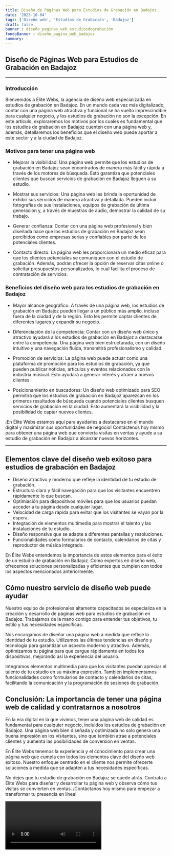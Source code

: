 ```yaml
---
title: Diseño de Páginas Web para Estudios de Grabación en Badajoz
date: '2023-10-04'
tags: ['Diseño web', 'Estudios de Grabación', 'Badajoz']
draft: false
banner : diseño_paginas_web_estudiosdegrabación
fondoBanner : diseño_pagina_web_badajoz
summary: 
---
```


## Diseño de Páginas Web para Estudios de Grabación en Badajoz

---

### Introducción

Bienvenidos a Élite Webs, la agencia de diseño web especializada en estudios de grabación en Badajoz. En un mundo cada vez más digitalizado, contar con una página web atractiva y funcional se ha vuelto imprescindible para cualquier negocio, y los estudios de grabación no son la excepción. En este artículo, exploraremos los motivos por los cuales es fundamental que los estudios de grabación en Badajoz cuenten con una página web y, además, detallaremos los beneficios que el diseño web puede aportar a este sector y a la ciudad de Badajoz.

### Motivos para tener una página web

- Mejorar la visibilidad: Una página web permite que los estudios de grabación en Badajoz sean encontrados de manera más fácil y rápida a través de los motores de búsqueda. Esto garantiza que potenciales clientes que buscan servicios de grabación en Badajoz lleguen a su estudio.

- Mostrar sus servicios: Una página web les brinda la oportunidad de exhibir sus servicios de manera atractiva y detallada. Pueden incluir fotografías de sus instalaciones, equipos de grabación de última generación y, a través de muestras de audio, demostrar la calidad de su trabajo.

- Generar confianza: Contar con una página web profesional y bien diseñada hace que los estudios de grabación en Badajoz sean percibidos como empresas serias y confiables por parte de los potenciales clientes. 

- Contacto directo: La página web les proporcionará un medio eficaz para que los clientes potenciales se comuniquen con el estudio de grabación. Además, podrán ofrecer la opción de reservar citas online o solicitar presupuestos personalizados, lo cual facilita el proceso de contratación de servicios.

### Beneficios del diseño web para los estudios de grabación en Badajoz

- Mayor alcance geográfico: A través de una página web, los estudios de grabación en Badajoz pueden llegar a un público más amplio, incluso fuera de la ciudad y de la región. Esto les permite captar clientes de diferentes lugares y expandir su negocio.

- Diferenciación de la competencia: Contar con un diseño web único y atractivo ayudará a los estudios de grabación en Badajoz a destacarse entre la competencia. Una página web bien estructurada, con un diseño intuitivo y una navegación fluida, transmitirá profesionalismo y calidad.

- Promoción de servicios: La página web puede actuar como una plataforma de promoción para los estudios de grabación, ya que pueden publicar noticias, artículos y eventos relacionados con la industria musical. Esto ayudará a generar interés y atraer a nuevos clientes.

- Posicionamiento en buscadores: Un diseño web optimizado para SEO permitirá que los estudios de grabación en Badajoz aparezcan en los primeros resultados de búsqueda cuando potenciales clientes busquen servicios de grabación en la ciudad. Esto aumentará la visibilidad y la posibilidad de captar nuevos clientes.

¡En Élite Webs estamos aquí para ayudarles a destacarse en el mundo digital y maximizar sus oportunidades de negocio! Contáctenos hoy mismo para obtener una página web que convierta visitas en ventas y ayude a su estudio de grabación en Badajoz a alcanzar nuevos horizontes.

---

<GifSeo />

<Cta />

## Elementos clave del diseño web exitoso para estudios de grabación en Badajoz

- Diseño atractivo y moderno que refleje la identidad de tu estudio de grabación.
- Estructura clara y fácil navegación para que los visitantes encuentren rápidamente lo que buscan.
- Optimiación para dispositivos móviles para que los usuarios puedan acceder a tu página desde cualquier lugar.
- Velocidad de carga rápida para evitar que los visitantes se vayan por la espera.
- Integración de elementos multimedia para mostrar el talento y las instalaciones de tu estudio.
- Diseño responsive que se adapte a diferentes pantallas y resoluciones.
- Funcionalidades como formularios de contacto, calendarios de citas y reproductor de música integrado.

En Élite Webs entendemos la importancia de estos elementos para el éxito de un estudio de grabación en Badajoz. Como expertos en diseño web, ofrecemos soluciones personalizadas y eficientes que cumplen con todos los aspectos mencionados anteriormente. 

## Cómo nuestro servicio de diseño web puede ayudar

Nuestro equipo de profesionales altamente capacitados se especializa en la creación y desarrollo de páginas web para estudios de grabación en Badajoz. Trabajamos de la mano contigo para entender tus objetivos, tu estilo y tus necesidades específicas.

Nos encargamos de diseñar una página web a medida que refleje la identidad de tu estudio. Utilizamos las últimas tendencias en diseño y tecnología para garantizar un aspecto moderno y atractivo. Además, optimizamos tu página para que cargue rápidamente en todos los dispositivos, mejorando así la experiencia del usuario.

Integramos elementos multimedia para que los visitantes puedan apreciar el talento de tu estudio en su máxima expresión. También implementamos funcionalidades como formularios de contacto y calendarios de citas, facilitando la comunicación y la programación de sesiones de grabación.

## Conclusión: La importancia de tener una página web de calidad y contratarnos a nosotros

En la era digital en la que vivimos, tener una página web de calidad es fundamental para cualquier negocio, incluidos los estudios de grabación en Badajoz. Una página web bien diseñada y optimizada no solo genera una buena impresión en los visitantes, sino que también atrae a potenciales clientes y aumenta las posibilidades de conversión en ventas.

En Élite Webs tenemos la experiencia y el conocimiento para crear una página web que cumpla con todos los elementos clave del diseño web exitoso. Nuestro enfoque centrado en el cliente nos permite ofrecerte soluciones a medida que se adapten a tus necesidades específicas.

No dejes que tu estudio de grabación en Badajoz se quede atrás. Contrata a Élite Webs para diseñar y desarrollar tu página web y observa cómo tus visitas se convierten en ventas. ¡Contáctanos hoy mismo para empezar a transformar tu presencia en línea!

<Video />

<CtaBot job='Estudios de Grabación' city='Badajoz'/>

<Gmaps query='Badajoz+españa+maps' />